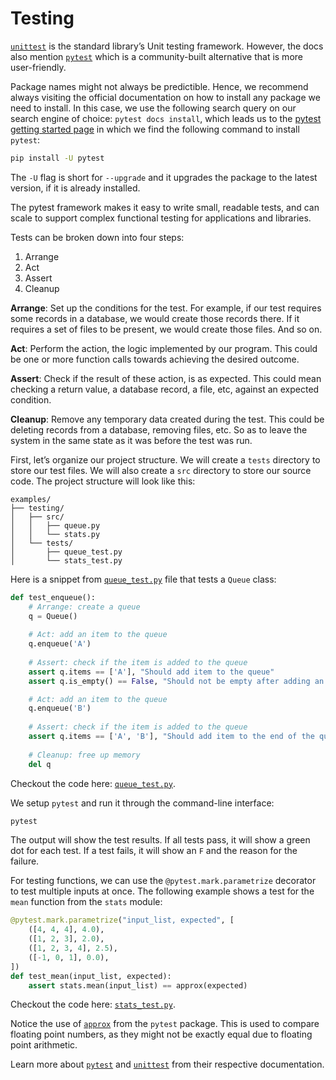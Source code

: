 # Testing

[`unittest`](https://docs.python.org/3/library/unittest.html) is the standard library's Unit testing framework. However, the docs also mention [`pytest`](https://docs.pytest.org/en/stable/) which is a community-built alternative that is more user-friendly.

Package names might not always be predictible. Hence, we recommend always visiting the official documentation on how to install any package we need to install. In this case, we use the following search query on our search engine of choice: `pytest docs install`, which leads us to the [pytest getting started page](https://docs.pytest.org/en/stable/getting-started.html) in which we find the following command to install `pytest`:

```bash
pip install -U pytest
```

The `-U` flag is short for `--upgrade` and it upgrades the package to the latest version, if it is already installed.

The pytest framework makes it easy to write small, readable tests, and can scale to support complex functional testing for applications and libraries.

Tests can be broken down into four steps:

1. Arrange
2. Act
3. Assert
4. Cleanup

**Arrange**: Set up the conditions for the test. For example, if our test requires some records in a database, we would create those records there. If it requires a set of files to be present, we would create those files. And so on.

**Act**: Perform the action, the logic implemented by our program. This could be one or more function calls towards achieving the desired outcome.

**Assert**: Check if the result of these action, is as expected. This could mean checking a return value, a database record, a file, etc, against an expected condition.

**Cleanup**: Remove any temporary data created during the test. This could be deleting records from a database, removing files, etc. So as to leave the system in the same state as it was before the test was run.

First, let's organize our project structure. We will create a `tests` directory to store our test files. We will also create a `src` directory to store our source code. The project structure will look like this:

```
examples/
├── testing/
│   ├── src/
│   │   ├── queue.py
│   │   └── stats.py
│   └── tests/
│       ├── queue_test.py
│       └── stats_test.py
```

Here is a snippet from [`queue_test.py`](../examples/testing/tests/queue_test.py) file that tests a `Queue` class:

```python
def test_enqueue():
    # Arrange: create a queue
    q = Queue()
    
    # Act: add an item to the queue
    q.enqueue('A')
    
    # Assert: check if the item is added to the queue
    assert q.items == ['A'], "Should add item to the queue"
    assert q.is_empty() == False, "Should not be empty after adding an item"

    # Act: add an item to the queue
    q.enqueue('B')
    
    # Assert: check if the item is added to the queue
    assert q.items == ['A', 'B'], "Should add item to the end of the queue"
    
    # Cleanup: free up memory
    del q
```

Checkout the code here: [`queue_test.py`](../examples/testing/tests/queue_test.py).

We setup `pytest` and run it through the command-line interface:

```bash
pytest
```

The output will show the test results. If all tests pass, it will show a green dot for each test. If a test fails, it will show an `F` and the reason for the failure.

For testing functions, we can use the `@pytest.mark.parametrize` decorator to test multiple inputs at once. The following example shows a test for the `mean` function from the `stats` module:

```python
@pytest.mark.parametrize("input_list, expected", [
    ([4, 4, 4], 4.0),
    ([1, 2, 3], 2.0),
    ([1, 2, 3, 4], 2.5),
    ([-1, 0, 1], 0.0),
])
def test_mean(input_list, expected):
    assert stats.mean(input_list) == approx(expected)
```

Checkout the code here: [`stats_test.py`](../examples/testing/tests/stats_test.py).

Notice the use of [`approx`](https://docs.pytest.org/en/stable/reference.html#pytest-approx) from the `pytest` package. This is used to compare floating point numbers, as they might not be exactly equal due to floating point arithmetic.

Learn more about [`pytest`](https://docs.pytest.org/en/stable/) and [`unittest`](https://docs.python.org/3/library/unittest.html) from their respective documentation.